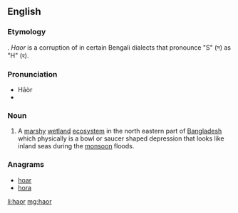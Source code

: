 ==English==
{{wikipedia}}

===Etymology===
{{etyl|bn|en}} {{term|হাওর|sc=Beng|tr=sagor||sea|lang=bn}}. ''Haor'' is a corruption of {{term|sagor|lang=bn}} in certain Bengali dialects that pronounce "S" (স) as "H" (হ).

===Pronunciation===
* Hāòr
* {{IPA|hɑːɒɹ}}

===Noun===
{{en-noun}}

# A [[marshy]] [[wetland]] [[ecosystem]] in the north eastern part of [[Bangladesh]] which physically is a bowl or saucer shaped depression that looks like inland seas during the [[monsoon]] floods.

===Anagrams===
* [[hoar#English|hoar]]
* [[hora#English|hora]]

[[li:haor]]
[[mg:haor]]